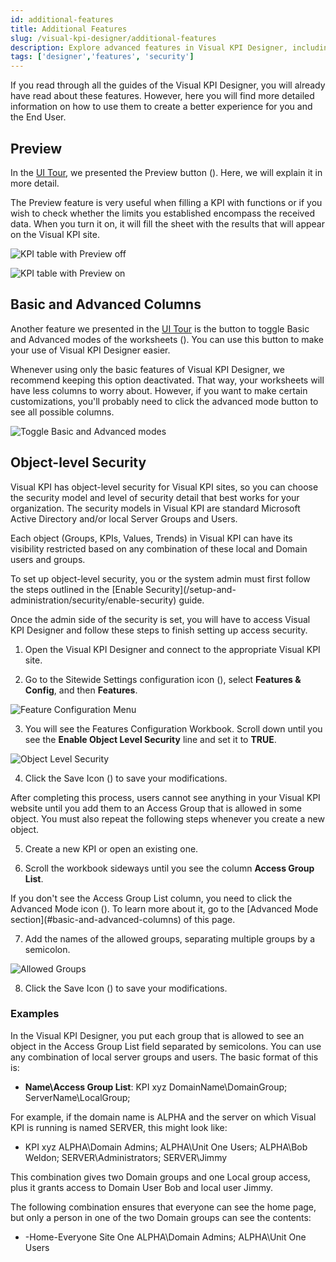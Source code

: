 ```yaml
---
id: additional-features
title: Additional Features
slug: /visual-kpi-designer/additional-features
description: Explore advanced features in Visual KPI Designer, including Preview Mode, Basic and Advanced Columns, and Object-Level Security, to enhance user experience and customization options.
tags: ['designer','features', 'security']
---
```


<head>
  <title>Additional Features</title>
  <meta name="keywords" content="Preview Mode, Advanced Mode, Object-Level Security, Visual KPI Designer, KPI Configuration, Customization Tools, Site Settings, Security Settings, Enhanced User Experience"/>
</head>


If you read through all the guides of the Visual KPI Designer, you will already have read about these features. However, here you will find more detailed information on how to use them to create a better experience for you and the End User.

## Preview

In the [UI Tour](/visual-kpi-designer/ui-tour), we presented the Preview button (<PngFont name='preview28-2.fw' />). Here, we will explain it in more detail.

The Preview feature is very useful when filling a KPI with functions or if you wish to check whether the limits you established encompass the received data. When you turn it on, it will fill the sheet with the results that will appear on the Visual KPI site.

<Image
  src="media/designer/additional-features/additional-features-preview-off.png"
  alt="KPI table with Preview off"
/>

<Image
  src="media/designer/additional-features/additional-features-preview-on.png"
  alt="KPI table with Preview on"
/>

## Basic and Advanced Columns

Another feature we presented in the [UI Tour](/visual-kpi-designer/ui-tour) is the button to toggle Basic and Advanced modes of the worksheets (<PngFont name='advancedmode28gray' />). You can use this button to make your use of Visual KPI Designer easier.

Whenever using only the basic features of Visual KPI Designer, we recommend keeping this option deactivated. That way, your worksheets will have less columns to worry about. However, if you want to make certain customizations, you'll probably need to click the advanced mode button to see all possible columns.

<Image
  src="media/designer/additional-features/additional-features-toggle-advanced-mode.gif"
  alt="Toggle Basic and Advanced modes"
/>

## Object-level Security

Visual KPI has object-level security for Visual KPI sites, so you can choose the security model and level of security detail that best works for your organization. The security models in Visual KPI are standard Microsoft Active Directory and/or local Server Groups and Users.

Each object (Groups, KPIs, Values, Trends) in Visual KPI can have its visibility restricted based on any combination of these local and Domain users and groups.

<Callout type="info" title="Before You Continue">
To set up object-level security, you or the system admin must first follow the steps outlined in the [Enable Security](/setup-and-administration/security/enable-security) guide.
</Callout>

Once the admin side of the security is set, you will have to access Visual KPI Designer and follow these steps to finish setting up access security.

1. Open the Visual KPI Designer and connect to the appropriate Visual KPI site.

2. Go to the Sitewide Settings configuration icon (<PngFont name='options28' />), select **Features & Config**, and then **Features**.

<Image
  src="media/designer/additional-features/object-level-security-1.png"
  alt="Feature Configuration Menu"
  size="80%"
/>

3. You will see the Features Configuration Workbook. Scroll down until you see the **Enable Object Level Security** line and set it to **TRUE**.

<Image
  src="media/designer/additional-features/object-level-security-2.png"
  alt="Object Level Security"
  size="50%"
/>

4. Click the Save Icon (<PngFont name='save28' />) to save your modifications.

<Callout type="warning" title="Always Add Users to Objects' Access Groups">
After completing this process, users cannot see anything in your Visual KPI website until you add them to an Access Group that is allowed in some object. You must also repeat the following steps whenever you create a new object.
</Callout>

5. Create a new KPI or open an existing one.

6. Scroll the workbook sideways until you see the column **Access Group List**.

<Callout type="tip" title="Advanced Mode">
If you don't see the Access Group List column, you need to click the Advanced Mode icon (<PngFont name='advancedmode28gray' />). To learn more about it, go to the [Advanced Mode section](#basic-and-advanced-columns) of this page.
</Callout>

7. Add the names of the allowed groups, separating multiple groups by a semicolon.

<Image
  src="media/designer/additional-features/object-level-security-3.png"
  alt="Allowed Groups"
  size="60%"
/>

8. Click the Save Icon (<PngFont name='save28' />) to save your modifications.

### Examples

In the Visual KPI Designer, you put each group that is allowed to see an object in the Access Group List field separated by semicolons. You can use any combination of local server groups and users. The basic format of this is:

- **Name\Access Group List**: KPI xyz DomainName\DomainGroup; ServerName\LocalGroup;

For example, if the domain name is ALPHA and the server on which Visual KPI is running is named SERVER, this might look like:

- KPI xyz ALPHA\Domain Admins; ALPHA\Unit One Users; ALPHA\Bob Weldon; SERVER\Administrators; SERVER\Jimmy

This combination gives two Domain groups and one Local group access, plus it grants access to Domain User Bob and local user Jimmy.

The following combination ensures that everyone can see the home page, but only a person in one of the two Domain groups can see the contents:

- -Home-Everyone Site One ALPHA\Domain Admins; ALPHA\Unit One Users
